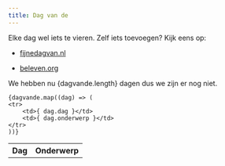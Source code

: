 ```yaml
---
title: Dag van de
---
```



Elke dag wel iets te vieren. Zelf iets toevoegen? Kijk eens op:

- [fijnedagvan.nl](https://www.fijnedagvan.nl/)

- [beleven.org](https://www.beleven.org/feesten/)

We hebben nu {dagvande.length} dagen dus we zijn er nog niet.

<table>
    <tr>
        <th>Dag</th>
        <th>Onderwerp</th>
    </tr>

    {dagvande.map((dag) => (
    <tr>
        <td>{ dag.dag }</td>
        <td>{ dag.onderwerp }</td>
    </tr>
    ))}

</table>
